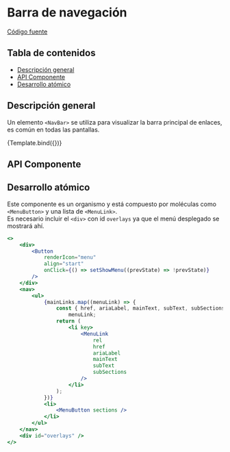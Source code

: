 
<Meta title="Organisms/NavBar" component={NavBar} />


# Barra de navegación

[Código fuente](https://github.com/SGDavid2719/DesignSystem/tree/master/src/stories/organisms/navBar)

## Tabla de contenidos

-   [Descripción general](#descripción-general)
-   [API Componente](#api-componente)
-   [Desarrollo atómico](#desarrollo-atómico)

## Descripción general

Un elemento `<NavBar>` se utiliza para visualizar la barra principal de enlaces, es común en todas las pantallas.

<Canvas>
    <Story
        name="Default"
        args={{
            mainLinks: [
                {
                    href: "link1",
                    rel: "next",
                    ariaLabel: "link1",
                    mainText: "Deporte",
                    subText: "a la UIB",
                    subSections: [
                        {
                            href: "string1",
                            rel: "next",
                            ariaLabel: "ariaLabel",
                            children: "string1",
                        },
                        {
                            href: "string2",
                            rel: "next",
                            ariaLabel: "ariaLabel",
                            children: "string2",
                        },
                    ],
                },
                {
                    href: "link2",
                    rel: "next",
                    ariaLabel: "link2",
                    mainText: "Residencia",
                    subText: "de Estudiants",
                    subSections: [
                        {
                            href: "string3",
                            rel: "next",
                            ariaLabel: "ariaLabel",
                            children: "string3",
                        },
                        {
                            href: "string4",
                            rel: "next",
                            ariaLabel: "ariaLabel",
                            children: "string4",
                        },
                    ],
                },
                {
                    href: "link3",
                    rel: "next",
                    ariaLabel: "link3",
                    mainText: "OTRI",
                    subText: "y Proyectos",
                    subSections: [
                        {
                            href: "string5",
                            rel: "next",
                            ariaLabel: "ariaLabel",
                            children: "string5",
                        },
                        {
                            href: "string6",
                            rel: "next",
                            ariaLabel: "ariaLabel",
                            children: "string6",
                        },
                    ],
                },
                {
                    href: "link4",
                    rel: "next",
                    ariaLabel: "link4",
                    mainText: "UIBCongrés",
                    subText: "Events Management",
                    subSections: [
                        {
                            href: "string7",
                            rel: "next",
                            ariaLabel: "ariaLabel",
                            children: "string7",
                        },
                        {
                            href: "string8",
                            rel: "next",
                            ariaLabel: "ariaLabel",
                            children: "string8",
                        },
                    ],
                },
                {
                    href: "link5",
                    rel: "next",
                    ariaLabel: "link5",
                    mainText: "Orientación",
                    subText: "e Inserción Profesional",
                    subSections: [
                        {
                            href: "string9",
                            rel: "next",
                            ariaLabel: "ariaLabel",
                            children: "string9",
                        },
                        {
                            href: "string10",
                            rel: "next",
                            ariaLabel: "ariaLabel",
                            children: "string10",
                        },
                    ],
                },
                {
                    href: "link6",
                    rel: "next",
                    ariaLabel: "link6",
                    mainText: "UIBdigital",
                    subText: "acceso usuarios",
                    subSections: [
                        {
                            href: "string11",
                            rel: "next",
                            ariaLabel: "ariaLabel",
                            children: "string11",
                        },
                        {
                            href: "string12",
                            rel: "next",
                            ariaLabel: "ariaLabel",
                            children: "string12",
                        },
                    ],
                },
                {
                    href: "link7",
                    rel: "next",
                    ariaLabel: "link7",
                    mainText: "UIBdigital",
                    subText: "acceso usuarios",
                    subSections: [
                        {
                            href: "string13",
                            rel: "next",
                            ariaLabel: "ariaLabel",
                            children: "string13",
                        },
                        {
                            href: "string14",
                            rel: "next",
                            ariaLabel: "ariaLabel",
                            children: "string14",
                        },
                    ],
                },
            ],
            sections: [
                {
                    title: "Universitaris",
                    sectionLinks: [
                        {
                            href: "link1",
                            rel: "next",
                            ariaLabel: "link1",
                            mainText: "Deporte",
                            subText: "a la UIB",
                        },
                        {
                            href: "link2",
                            rel: "next",
                            ariaLabel: "link2",
                            mainText: "Residencia",
                            subText: "de Estudiants",
                        },
                        {
                            href: "link3",
                            rel: "next",
                            ariaLabel: "link3",
                            mainText: "OTRI",
                            subText: "y Proyectos",
                        },
                        {
                            href: "link4",
                            rel: "next",
                            ariaLabel: "link4",
                            mainText: "UIBCongrés",
                            subText: "Events Management",
                        },
                        {
                            href: "link5",
                            rel: "next",
                            ariaLabel: "link5",
                            mainText: "Orientación",
                            subText: "e Inserción Profesional",
                        },
                        {
                            href: "link6",
                            rel: "next",
                            ariaLabel: "link6",
                            mainText: "UIBdigital",
                            subText: "acceso usuarios",
                        },
                        {
                            href: "link7",
                            rel: "next",
                            ariaLabel: "link7",
                            mainText: "UIBdigital",
                            subText: "acceso usuarios",
                        },
                    ],
                },
                {
                    title: "Universitaris",
                    sectionLinks: [
                        {
                            href: "link1",
                            rel: "next",
                            ariaLabel: "link1",
                            mainText: "Deporte",
                            subText: "a la UIB",
                        },
                        {
                            href: "link2",
                            rel: "next",
                            ariaLabel: "link2",
                            mainText: "Residencia",
                            subText: "de Estudiants",
                        },
                        {
                            href: "link3",
                            rel: "next",
                            ariaLabel: "link3",
                            mainText: "OTRI",
                            subText: "y Proyectos",
                        },
                        {
                            href: "link4",
                            rel: "next",
                            ariaLabel: "link4",
                            mainText: "UIBCongrés",
                            subText: "Events Management",
                        },
                        {
                            href: "link5",
                            rel: "next",
                            ariaLabel: "link5",
                            mainText: "Orientación",
                            subText: "e Inserción Profesional",
                        },
                        {
                            href: "link6",
                            rel: "next",
                            ariaLabel: "link6",
                            mainText: "UIBdigital",
                            subText: "acceso usuarios",
                        },
                        {
                            href: "link7",
                            rel: "next",
                            ariaLabel: "link7",
                            mainText: "UIBdigital",
                            subText: "acceso usuarios",
                        },
                    ],
                },
                {
                    title: "Universitaris",
                    sectionLinks: [
                        {
                            href: "link1",
                            rel: "next",
                            ariaLabel: "link1",
                            mainText: "Deporte",
                            subText: "a la UIB",
                        },
                        {
                            href: "link2",
                            rel: "next",
                            ariaLabel: "link2",
                            mainText: "Residencia",
                            subText: "de Estudiants",
                        },
                        {
                            href: "link3",
                            rel: "next",
                            ariaLabel: "link3",
                            mainText: "OTRI",
                            subText: "y Proyectos",
                        },
                        {
                            href: "link4",
                            rel: "next",
                            ariaLabel: "link4",
                            mainText: "UIBCongrés",
                            subText: "Events Management",
                        },
                        {
                            href: "link5",
                            rel: "next",
                            ariaLabel: "link5",
                            mainText: "Orientación",
                            subText: "e Inserción Profesional",
                        },
                        {
                            href: "link6",
                            rel: "next",
                            ariaLabel: "link6",
                            mainText: "UIBdigital",
                            subText: "acceso usuarios",
                        },
                        {
                            href: "link7",
                            rel: "next",
                            ariaLabel: "link7",
                            mainText: "UIBdigital",
                            subText: "acceso usuarios",
                        },
                    ],
                },
                {
                    title: "Universitaris",
                    sectionLinks: [
                        {
                            href: "link1",
                            rel: "next",
                            ariaLabel: "link1",
                            mainText: "Deporte",
                            subText: "a la UIB",
                        },
                        {
                            href: "link2",
                            rel: "next",
                            ariaLabel: "link2",
                            mainText: "Residencia",
                            subText: "de Estudiants",
                        },
                        {
                            href: "link3",
                            rel: "next",
                            ariaLabel: "link3",
                            mainText: "OTRI",
                            subText: "y Proyectos",
                        },
                        {
                            href: "link4",
                            rel: "next",
                            ariaLabel: "link4",
                            mainText: "UIBCongrés",
                            subText: "Events Management",
                        },
                        {
                            href: "link5",
                            rel: "next",
                            ariaLabel: "link5",
                            mainText: "Orientación",
                            subText: "e Inserción Profesional",
                        },
                        {
                            href: "link6",
                            rel: "next",
                            ariaLabel: "link6",
                            mainText: "UIBdigital",
                            subText: "acceso usuarios",
                        },
                        {
                            href: "link7",
                            rel: "next",
                            ariaLabel: "link7",
                            mainText: "UIBdigital",
                            subText: "acceso usuarios",
                        },
                    ],
                },
            ],
        }}
    >
        {Template.bind({})}
    </Story>
</Canvas>

## API Componente

<Props of={NavBar} />

## Desarrollo atómico

Este componente es un organismo y está compuesto por moléculas como `<MenuButton>` y una lista de `<MenuLink>`. <br />
Es necesario incluir el `<div>` con id `overlays` ya que el menú desplegado se mostrará ahí.

```jsx
<>
    <div>
        <Button
            renderIcon="menu"
            align="start"
            onClick={() => setShowMenu((prevState) => !prevState)}
        />
    </div>
    <nav>
        <ul>
            {mainLinks.map((menuLink) => {
                const { href, ariaLabel, mainText, subText, subSections, rel } =
                    menuLink;
                return (
                    <li key>
                        <MenuLink
                            rel
                            href
                            ariaLabel
                            mainText
                            subText
                            subSections
                        />
                    </li>
                );
            })}
            <li>
                <MenuButton sections />
            </li>
        </ul>
    </nav>
    <div id="overlays" />
</>
```
